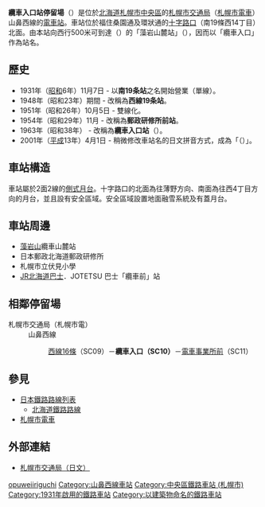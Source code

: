 {{日本車站資訊
|公司色 = green
|文字色 = 
|站名 = 纜車入口停留場
|圖片 = Ropeway_iriguchi_Station_01.jpg
|pxl = 240px
|圖片說明 = 薄野方向的月台（攝於2008年6月）
|日文原名 = ロープウェイ入口
|平假名 = ロープウェイいりぐち
|羅馬拼音 = Ropeway-Iriguchi
|副站名 = 
|前一站 = SC09 [[西線16條停留場|西線16條]]
|前一站距離 = 0.37
|後一站距離 = 0.37
|後一站 = [[電車事業所前停留場|電車事業所前]] SC11
|電報略號 = 
|車站編號 = {{車站編號c|red|SC10}}
|停站路線數 = 
|所屬公司 = [[札幌市交通局|札幌市交通局]]
|所屬路線 = 山鼻西線
|距離 = 2.54
|起點站 = [[西15丁目停留場|西15丁目]]
|所在地 = [[北海道|北海道]][[札幌市|札幌市]][[中央區_(札幌市)|中央區]]南19條西14丁目
|車站構造 = 地面車站
|月台配置 = 2面2線
|啟用年月日 = 1913年11月7日
|廢站年月日 = 
|乘客人數 = 
|上下車人次 = 
|統計年度 = 
|轉車 = 
|備註 = 以整個系統計算，由[[西4丁目停留場|西4丁目]]起的總距離是3.97公里
|全寬備註 = 
}}
'''纜車入口站停留場'''（{{jpn|j=ロープウェイ入口停留場|hg=ロープウェイいりぐちていりゅうじょう|rm=Rōpuuei-iriguchi teiryūjō|f=y}}）是位於[[北海道|北海道]][[札幌市|札幌市]][[中央區_(札幌市)|中央區]]的[[札幌市交通局|札幌市交通局]]（[[札幌市電車|札幌市電車]]）山鼻西線的[[鐵路車站|電車站]]。車站位於福住桑園通及環狀通的[[十字路口|十字路口]]（南19條西14丁目）北面。由本站向西行500米可到達{{link-ja|藻岩山纜車|藻岩山#もいわ山ロープウェイ}}（{{lang|ja|もいわ山ロープウェイ}}）的「藻岩山麓站」（{{lang|ja|もいわ山麓駅}}），因而以「纜車入口」作為站名。

== 歷史 ==
* 1931年（[[昭和|昭和]]6年）11月7日 - 以'''南19条站'''之名開始營業（單線）。
* 1948年（昭和23年）期間 - 改稱為'''西線19条站'''。
* 1951年（昭和26年）10月5日 - 雙線化。
* 1954年（昭和29年）11月 - 改稱為'''郵政研修所前站'''。
* 1963年（昭和38年） - 改稱為'''纜車入口站'''（{{lang|ja|ロープウェー入口}}）。
* 2001年（[[平成|平成]]13年）4月1日 - 稍微修改車站名的日文拼音方式，成為「（{{lang|ja|ロープウェ'''イ'''入口}}）」。

== 車站構造 ==
車站屬於2面2線的[[側式月台|側式月台]]。十字路口的北面為往薄野方向、南面為往西4丁目方向的月台，並且設有安全區域。安全區域設置地面融雪系統及有蓋月台。

== 車站周邊 ==
* [[藻岩山|藻岩山]]纜車山麓站
* 日本郵政北海道郵政研修所
* 札幌市立伏見小學
* [[JR北海道巴士|JR北海道巴士]]．JOTETSU 巴士「纜車前」站

== 相鄰停留場 ==
; 札幌市交通局（札幌市電）
: 山鼻西線
:: [[西線16條停留場|西線16條]]（SC09）－'''纜車入口（SC10）'''－[[電車事業所前停留場|電車事業所前]]（SC11）

== 參見 ==
* [[日本鐵路路線列表|日本鐵路路線列表]]
** [[北海道鐵路路線|北海道鐵路路線]]
* [[札幌市電車|札幌市電車]]

== 外部連結 ==
* [https://web.archive.org/web/20100330140900/http://www.city.sapporo.jp/st/shiden-timetable/shiden-route-map.html 札幌市交通局（日文）]

{{札幌市電}}


{{DEFAULTSORT:Ropeway Iriguchi}}
[[Category:日本鐵路車站_Ro|opuweiiriguchi]]
[[Category:山鼻西線車站|Category:山鼻西線車站]]
[[Category:中央區鐵路車站_(札幌市)|Category:中央區鐵路車站 (札幌市)]]
[[Category:1931年啟用的鐵路車站|Category:1931年啟用的鐵路車站]]
[[Category:以建築物命名的鐵路車站|Category:以建築物命名的鐵路車站]]